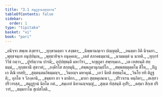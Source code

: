```yaml
---
title: "3.1 สมุฏฺฐานสฺสุทฺทาน"
tableOfContents: false
sidebar:
  order: 1
type: "tipitaka"
basket: "vi"
book: "pari"
---
```



<DynamicBreadcrumb />

<Division number="257" book="pari">

<Paragraph number="1076" type="verses" book="pari">
_อนิจฺจา สพฺเพ สงฺขารา,_  
_ทุกฺขานตฺตา จ สงฺขตา;_  
_นิพฺพานญฺเจว ปญฺญตฺติ,_  
_อนตฺตา อิติ นิจฺฉยา._  

</Paragraph>

<Paragraph number="1077" type="verses" book="pari">
_พุทฺธจนฺเท อนุปฺปนฺเน,_  
_พุทฺธาทิจฺเจ อนุคฺคเต;_  
_เตสํ สภาคธมฺมานํ,_  
_นามมตฺตํ น นายติ._  

</Paragraph>

<Paragraph number="1078" type="verses" book="pari">
_ทุกฺกรํ วิวิธํ กตฺวา,_  
_ปูรยิตฺวาน ปารมี;_  
อุปฺปชฺชนฺติ มหาวีรา,_  
_จกฺขุภูตา สพฺรหฺมเก._  

</Paragraph>

<Paragraph number="1079" type="verses" book="pari">
_เต เทสยนฺติ สทฺธมฺมํ,_  
_ทุกฺขหานิํ สุขาวหํ;_  
_องฺคีรโส สกฺยมุนิ,_  
_สพฺพภูตานุกมฺปโก._  

</Paragraph>

<Paragraph number="1080" type="verses" book="pari">
_สพฺพสตฺตุตฺตโม สีโห,_  
_ปิฏเก ตีณิ เทสยิ;_  
_สุตฺตนฺตมภิธมฺมญฺจ,_  
_วินยญฺจ มหาคุณํ._  

</Paragraph>

<Paragraph number="1081" type="verses" book="pari">
_เอวํ นียติ สทฺธมฺโม,_  
_วินโย ยทิ ติฏฺฐติ;_  
อุภโต จ วิภงฺคานิ,_  
_ขนฺธกา ยา จ มาติกา._  

</Paragraph>

<Paragraph number="1082" type="verses" book="pari">
_มาลา สุตฺตคุเณเนว,_  
_ปริวาเรน คนฺถิตา;_  
_ตเสฺสว ปริวารสฺส,_  
_สมุฏฺฐานํ นิยโต กตํ._  

</Paragraph>

<Paragraph number="1083" type="verses" book="pari">
_สมฺเภทํ นิทานญฺจญฺญํ,_  
_สุตฺเต ทิสฺสนฺติ อุปริ;_  
_ตสฺมา สิกฺเข ปริวารํ,_  
_ธมฺมกาโม สุเปสโลติ._
</Paragraph>
</Division>